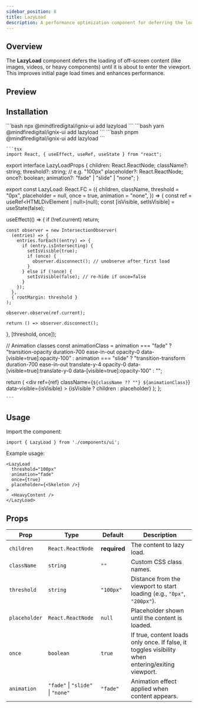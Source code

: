 ```yaml
---
sidebar_position: 8
title: LazyLoad
description: A performance optimization component for deferring the loading of off-screen content until it enters the viewport.
---
```



## Overview

The **LazyLoad** component defers the loading of off-screen content (like images, videos, or heavy components) until it is about to enter the viewport.  
This improves initial page load times and enhances performance.

## Preview

<LazyloadDemo />

## Installation

<Tabs>
  <TabItem value="npm" label="npm" default>
    ```bash
    npx @mindfiredigital/ignix-ui add lazyload
    ```
  </TabItem>
  <TabItem value="yarn" label="Yarn">
    ```bash
    yarn @mindfiredigital/ignix-ui add lazyload
    ```
  </TabItem>
  <TabItem value="pnpm" label="pnpm">
    ```bash
    pnpm @mindfiredigital/ignix-ui add lazyload
    ```
  </TabItem>

  <TabItem value="manual" label="Manual" className="max-h-[500px] overflow-y-auto">

    ```tsx
    import React, { useEffect, useRef, useState } from "react";

export interface LazyLoadProps {
  children: React.ReactNode;
  className?: string;
  threshold?: string; // e.g. "100px"
  placeholder?: React.ReactNode;
  once?: boolean;
  animation?: "fade" | "slide" | "none";
}

export const LazyLoad: React.FC<LazyLoadProps> = ({
  children,
  className,
  threshold = "0px",
  placeholder = null,
  once = true,
  animation = "none",
}) => {
  const ref = useRef<HTMLDivElement | null>(null);
  const [isVisible, setIsVisible] = useState(false);

  useEffect(() => {
    if (!ref.current) return;

    const observer = new IntersectionObserver(
      (entries) => {
        entries.forEach((entry) => {
          if (entry.isIntersecting) {
            setIsVisible(true);
            if (once) {
              observer.disconnect(); // unobserve after first load
            }
          } else if (!once) {
            setIsVisible(false); // re-hide if once=false
          }
        });
      },
      { rootMargin: threshold }
    );

    observer.observe(ref.current);

    return () => observer.disconnect();
  }, [threshold, once]);

  // Animation classes
  const animationClass =
    animation === "fade"
      ? "transition-opacity duration-700 ease-in-out opacity-0 data-[visible=true]:opacity-100"
      : animation === "slide"
      ? "transition-transform duration-700 ease-in-out translate-y-4 opacity-0 data-[visible=true]:translate-y-0 data-[visible=true]:opacity-100"
      : "";

  return (
    <div
      ref={ref}
      className={`${className ?? ""} ${animationClass}`}
      data-visible={isVisible}
    >
      {isVisible ? children : placeholder}
    </div>
  );
};

    ```
  </TabItem>
</Tabs>

## Usage

Import the component:

```tsx
import { LazyLoad } from './components/ui';
```

Example usage:

```tsx
<LazyLoad 
  threshold="100px" 
  animation="fade" 
  once={true}
  placeholder={<Skeleton />}
>
  <HeavyContent />
</LazyLoad>
```

## Props

| Prop        | Type                         | Default     | Description |
|-------------|------------------------------|-------------|-------------|
| `children`  | `React.ReactNode`            | **required** | The content to lazy load. |
| `className` | `string`                     | `""`        | Custom CSS class names. |
| `threshold` | `string`                     | `"100px"`   | Distance from the viewport to start loading (e.g., `"0px"`, `"200px"`). |
| `placeholder` | `React.ReactNode`          | `null`      | Placeholder shown until the content is loaded. |
| `once`      | `boolean`                    | `true`      | If true, content loads only once. If false, it toggles visibility when entering/exiting viewport. |
| `animation` | `"fade"` \| `"slide"` \| `"none"` | `"fade"` | Animation effect applied when content appears. |
